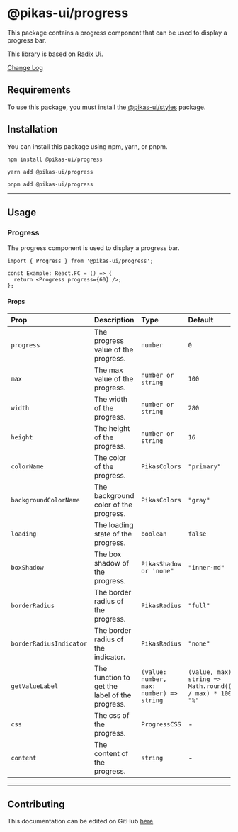 

<NextSeo title="Progress" />

# @pikas-ui/progress

This package contains a progress component that can be used to display a progress bar.

This library is based on [Radix Ui](https://www.radix-ui.com/).

<a href="https://github.com/Achaak/pikas/blob/main/packages/ui/progress/CHANGELOG.md">
  Change Log
</a>

## Requirements

To use this package, you must install the <a href={stylesLink}>@pikas-ui/styles</a> package.

## Installation

You can install this package using npm, yarn, or pnpm.

```
npm install @pikas-ui/progress
```

```
yarn add @pikas-ui/progress
```

```
pnpm add @pikas-ui/progress
```

---

## Usage

### Progress

The progress component is used to display a progress bar.

<ProgressExample />

```tsx
import { Progress } from '@pikas-ui/progress';

const Example: React.FC = () => {
  return <Progress progress={60} />;
};
```

#### Props

| Prop                    | Description                                    | Type                                     | Default                                                         |
| :---------------------- | :--------------------------------------------- | :--------------------------------------- | :-------------------------------------------------------------- |
| `progress`              | The progress value of the progress.            | `number`                                 | `0`                                                             |
| `max`                   | The max value of the progress.                 | `number or string`                       | `100`                                                           |
| `width`                 | The width of the progress.                     | `number or string`                       | `280`                                                           |
| `height`                | The height of the progress.                    | `number or string`                       | `16`                                                            |
| `colorName`             | The color of the progress.                     | `PikasColors`                            | `"primary"`                                                     |
| `backgroundColorName`   | The background color of the progress.          | `PikasColors`                            | `"gray"`                                                        |
| `loading`               | The loading state of the progress.             | `boolean`                                | `false`                                                         |
| `boxShadow`             | The box shadow of the progress.                | `PikasShadow or 'none"`                  | `"inner-md"`                                                    |
| `borderRadius`          | The border radius of the progress.             | `PikasRadius`                            | `"full"`                                                        |
| `borderRadiusIndicator` | The border radius of the indicator.            | `PikasRadius`                            | `"none"`                                                        |
| `getValueLabel`         | The function to get the label of the progress. | `(value: number, max: number) => string` | `(value, max): string => Math.round((value / max) * 100) + "%"` |
| `css`                   | The css of the progress.                       | `ProgressCSS`                            | -                                                               |
| `content`               | The content of the progress.                   | `string`                                 | -                                                               |

---

## Contributing

This documentation can be edited on GitHub [here](https://github.com/Achaak/pikas/blob/main/apps/docs-ui/pages/components/progress.mdx)
